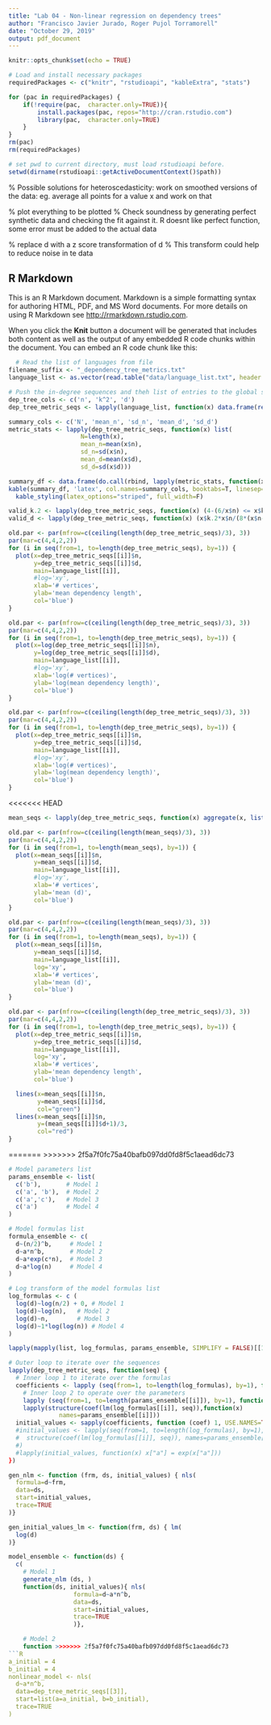 ```yaml
---
title: "Lab 04 - Non-linear regression on dependency trees"
author: "Francisco Javier Jurado, Roger Pujol Torramorell"
date: "October 29, 2019"
output: pdf_document
---
```


```r
knitr::opts_chunk$set(echo = TRUE)
```

```r
# Load and install necessary packages
requiredPackages <- c("knitr", "rstudioapi", "kableExtra", "stats")

for (pac in requiredPackages) {
    if(!require(pac,  character.only=TRUE)){
        install.packages(pac, repos="http://cran.rstudio.com")
        library(pac,  character.only=TRUE)
    }
}
rm(pac)
rm(requiredPackages)

# set pwd to current directory, must load rstudioapi before.
setwd(dirname(rstudioapi::getActiveDocumentContext()$path))
```

% Possible solutions for heteroscedasticity: work on smoothed versions of the data: eg. average all points for a value x and work on that

% plot everything to be plotted
% Check soundness by generating perfect synthetic data and checking the fit against it. R doesnt like perfect function, some error must be added to the actual data

% replace d with a z score transformation of d
% This transform could help to reduce noise in te data

## R Markdown

This is an R Markdown document. Markdown is a simple formatting syntax for authoring HTML, PDF, and MS Word documents. For more details on using R Markdown see <http://rmarkdown.rstudio.com>.

When you click the **Knit** button a document will be generated that includes both content as well as the output of any embedded R code chunks within the document. You can embed an R code chunk like this:

```r
  # Read the list of languages from file
filename_suffix <- "_dependency_tree_metrics.txt"
language_list <- as.vector(read.table("data/language_list.txt", header = FALSE)$V1)

# Push the in-degree sequences and theh list of entries to the global scope
dep_tree_cols <- c('n', 'k^2', 'd')
dep_tree_metric_seqs <- lapply(language_list, function(x) data.frame(read.table(paste("data/", x, filename_suffix, sep=''), header = FALSE, col.names=dep_tree_cols)))
```

```r
summary_cols <- c('N', 'mean_n', 'sd_n', 'mean_d', 'sd_d')
metric_stats <- lapply(dep_tree_metric_seqs, function(x) list(
                    N=length(x),
                    mean_n=mean(x$n),
                    sd_n=sd(x$n),
                    mean_d=mean(x$d),
                    sd_d=sd(x$d)))

summary_df <- data.frame(do.call(rbind, lapply(metric_stats, function(x) c(x$N, x$mean_n, x$sd_n, x$mean_d, x$sd_d))), row.names=language_list)
kable(summary_df, 'latex', col.names=summary_cols, booktabs=T, linesep='', align='c', digits=4) %>%
  kable_styling(latex_options="striped", full_width=F)
```

```r
valid_k.2 <- lapply(dep_tree_metric_seqs, function(x) (4-(6/x$n) <= x$k.2) & (x$k.2 <= x$n-1))
valid_d <- lapply(dep_tree_metric_seqs, function(x) (x$k.2*x$n/(8*(x$n-1)) + 1/2 <= x$d) & (x$d <= x$n-1))
```

```r
old.par <- par(mfrow=c(ceiling(length(dep_tree_metric_seqs)/3), 3))
par(mar=c(4,4,2,2))
for (i in seq(from=1, to=length(dep_tree_metric_seqs), by=1)) {
  plot(x=dep_tree_metric_seqs[[i]]$n,
       y=dep_tree_metric_seqs[[i]]$d,
       main=language_list[[i]],
       #log='xy',
       xlab='# vertices',
       ylab='mean dependency length',
       col='blue')
}
```

```r
old.par <- par(mfrow=c(ceiling(length(dep_tree_metric_seqs)/3), 3))
par(mar=c(4,4,2,2))
for (i in seq(from=1, to=length(dep_tree_metric_seqs), by=1)) {
  plot(x=log(dep_tree_metric_seqs[[i]]$n),
       y=log(dep_tree_metric_seqs[[i]]$d),
       main=language_list[[i]],
       #log='xy',
       xlab='log(# vertices)',
       ylab='log(mean dependency length)',
       col='blue')
}
```

```r
old.par <- par(mfrow=c(ceiling(length(dep_tree_metric_seqs)/3), 3))
par(mar=c(4,4,2,2))
for (i in seq(from=1, to=length(dep_tree_metric_seqs), by=1)) {
  plot(x=dep_tree_metric_seqs[[i]]$n,
       y=dep_tree_metric_seqs[[i]]$d,
       main=language_list[[i]],
       #log='xy',
       xlab='log(# vertices)',
       ylab='log(mean dependency length)',
       col='blue')
}
```
<<<<<<< HEAD

```r
mean_seqs <- lapply(dep_tree_metric_seqs, function(x) aggregate(x, list(x$n), mean))
```

```r
old.par <- par(mfrow=c(ceiling(length(mean_seqs)/3), 3))
par(mar=c(4,4,2,2))
for (i in seq(from=1, to=length(mean_seqs), by=1)) {
  plot(x=mean_seqs[[i]]$n,
       y=mean_seqs[[i]]$d,
       main=language_list[[i]],
       #log='xy',
       xlab='# vertices',
       ylab='mean (d)',
       col='blue')
}
```

```r
old.par <- par(mfrow=c(ceiling(length(mean_seqs)/3), 3))
par(mar=c(4,4,2,2))
for (i in seq(from=1, to=length(mean_seqs), by=1)) {
  plot(x=mean_seqs[[i]]$n,
       y=mean_seqs[[i]]$d,
       main=language_list[[i]],
       log='xy',
       xlab='# vertices',
       ylab='mean (d)',
       col='blue')
}
```

```r
old.par <- par(mfrow=c(ceiling(length(dep_tree_metric_seqs)/3), 3))
par(mar=c(4,4,2,2))
for (i in seq(from=1, to=length(dep_tree_metric_seqs), by=1)) {
  plot(x=dep_tree_metric_seqs[[i]]$n,
       y=dep_tree_metric_seqs[[i]]$d,
       main=language_list[[i]],
       log='xy',
       xlab='# vertices',
       ylab='mean dependency length',
       col='blue')

  lines(x=mean_seqs[[i]]$n,
        y=mean_seqs[[i]]$d,
        col="green")
  lines(x=mean_seqs[[i]]$n,
        y=(mean_seqs[[i]]$d+1)/3,
        col="red")
}
```
=======
>>>>>>> 2f5a7f0fc75a40bafb097dd0fd8f5c1aead6dc73

```r

# Model parameters list
params_ensemble <- list(
  c('b'),       # Model 1
  c('a', 'b'),  # Model 2
  c('a','c'),   # Model 3
  c('a')        # Model 4
)

# Model formulas list
formula_ensemble <- c(
  d~(n/2)^b,     # Model 1
  d~a*n^b,       # Model 2
  d~a*exp(c*n),  # Model 3
  d~a*log(n)     # Model 4
)

# Log transform of the model formulas list
log_formulas <- c (
  log(d)~log(n/2) + 0, # Model 1
  log(d)~log(n),   # Model 2
  log(d)~n,        # Model 3
  log(d)~1*log(log(n)) # Model 4
)
```

```r
lapply(mapply(list, log_formulas, params_ensemble, SIMPLIFY = FALSE)[[1]]
```

```r
# Outer loop to iterate over the sequences
lapply(dep_tree_metric_seqs, function(seq) {
  # Inner loop 1 to iterate over the formulas
  coefficients <- lapply (seq(from=1, to=length(log_formulas), by=1), function(i)
    # Inner loop 2 to operate over the parameters
    lapply (seq(from=1, to=length(params_ensemble[[i]]), by=1), function(j)
    lapply(structure(coef(lm(log_formulas[[i]], seq)),function(x)
              names=params_ensemble[[i]]))
  initial_values <- sapply(coefficients, function (coef) 1, USE.NAMES=TRUE, simplify=FALSE)
  #initial_values <- lapply(seq(from=1, to=length(log_formulas), by=1), function (i)
  #  structure(coef(lm(log_formulas[[i]], seq)), names=params_ensemble[[i]])
  #)
  #lapply(initial_values, function(x) x["a"] = exp(x["a"]))
})

```

```r


gen_nlm <- function (frm, ds, initial_values) { nls(
  formula=d~frm,
  data=ds,
  start=initial_values,
  trace=TRUE
)}

gen_initial_values_lm <- function(frm, ds) { lm(
  log(d)
)}

model_ensemble <- function(ds) {
  c(
    # Model 1
    generate_nlm (ds, )
    function(ds, initial_values){ nls(
                  formula=d~a*n^b,
                  data=ds,
                  start=initial_values,
                  trace=TRUE
                  )},

    # Model 2
    function >>>>>>> 2f5a7f0fc75a40bafb097dd0fd8f5c1aead6dc73
```R
a_initial = 4
b_initial = 4
nonlinear_model <- nls(
  d~a*n^b,
  data=dep_tree_metric_seqs[[3]],
  start=list(a=a_initial, b=b_initial),
  trace=TRUE
)
```
